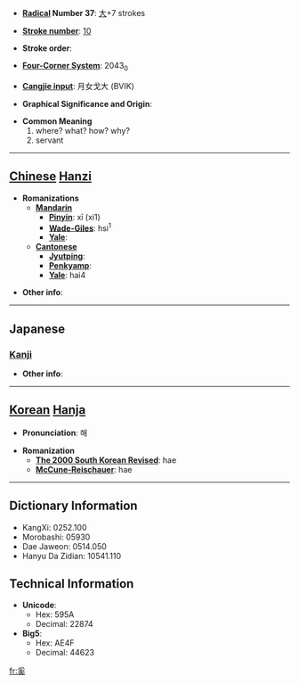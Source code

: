* '''[[Wiktionary:Chinese radical index| Radical]] Number 37''': [[Wiktionary:Chinese radical index 大|大]]+7 strokes

* '''[[Wiktionary:Chinese total strokes index|Stroke number]]''': [[Wiktionary:Chinese total strokes index 10|10]]

* '''Stroke order''': 

* '''[[Wiktionary:Chinese four corner index|Four-Corner System]]''': 2043<sub>0</sub>

* '''[[Wiktionary:Chinese Cangjie index|Cangjie input]]''': 月女戈大 (BVIK)

* '''Graphical Significance and Origin''': 

* '''Common Meaning'''
*#where? what? how? why?
*# servant


----

== [[Chinese]] [[Hanzi]] ==

* '''Romanizations'''
** '''[[Mandarin]]'''
*** '''[[Pinyin]]''': xī (xi1)
*** '''[[Wade-Giles]]''': hsi<sup>1</sup>
*** '''[[Yale]]''': 
** '''[[Cantonese]]'''
*** '''[[Jyutping]]''':
*** '''[[Penkyamp]]''': 
*** '''[[Yale]]''': hai4

* '''Other info''': 

----

==Japanese==
===[[Kanji]]===
{{kanji|on readings=[[けい]] (kei)|kun readings=[[なんぞ]] (nanzo)}}

* '''Other info''':  

----

== [[Korean]] [[Hanja]] ==

* '''Pronunciation''': 해

* '''Romanization'''
** '''[[The 2000 South Korean Revised Romanization|The 2000 South Korean Revised]]''': hae
** '''[[McCune-Reischauer]]''': hae

----

== Dictionary Information ==

* KangXi: 0252.100
* Morobashi: 05930
* Dae Jaweon: 0514.050
* Hanyu Da Zidian: 10541.110

== Technical Information ==

* '''Unicode''':
** Hex: 595A
** Decimal: 22874
* '''Big5''':
** Hex: AE4F
** Decimal: 44623

[[fr:奚]]